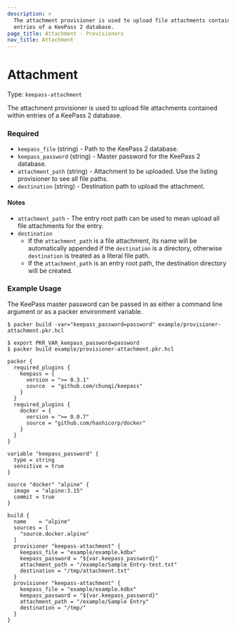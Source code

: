 ```yaml
---
description: >
  The attachment provisioner is used to upload file attachments contained within
  entries of a KeePass 2 database.
page_title: Attachment - Provisioners
nav_title: Attachment
---
```


# Attachment

Type: `keepass-attachment`

The attachment provisioner is used to upload file attachments contained within
entries of a KeePass 2 database.

### Required

- `keepass_file` (string) - Path to the KeePass 2 database.
- `keepass_password` (string) - Master password for the KeePass 2 database.
- `attachment_path` (string) - Attachment to be uploaded. Use the listing provisioner to see all file paths.
- `destination` (string) - Destination path to upload the attachment.

#### Notes

- `attachment_path` - The entry root path can be used to mean upload all file attachments for the entry.
- `destination`
  - If the `attachment_path` is a file attachment, its name will be automatically appended if the `destination` is a directory, otherwise `destination` is treated as a literal file path.
  - If the `attachment_path` is an entry root path, the destination directory will be created.

### Example Usage

The KeePass master password can be passed in as either a command line argument or as a packer environment variable.

```
$ packer build -var="keepass_password=password" example/provisioner-attachment.pkr.hcl
```

```
$ export PKR_VAR_keepass_password=password
$ packer build example/provisioner-attachment.pkr.hcl
```

```hcl
packer {
  required_plugins {
    keepass = {
      version = ">= 0.3.1"
      source  = "github.com/chunqi/keepass"
    }
  }
  required_plugins {
    docker = {
      version = ">= 0.0.7"
      source = "github.com/hashicorp/docker"
    }
  }
}

variable "keepass_password" {
  type = string
  sensitive = true
}

source "docker" "alpine" {
  image  = "alpine:3.15"
  commit = true
}

build {
  name    = "alpine"
  sources = [
    "source.docker.alpine"
  ]
  provisioner "keepass-attachment" {
    keepass_file = "example/example.kdbx"
    keepass_password = "${var.keepass_password}"
    attachment_path = "/example/Sample Entry-test.txt"
    destination = "/tmp/attachment.txt"
  }
  provisioner "keepass-attachment" {
    keepass_file = "example/example.kdbx"
    keepass_password = "${var.keepass_password}"
    attachment_path = "/example/Sample Entry"
    destination = "/tmp/"
  }
}
```
